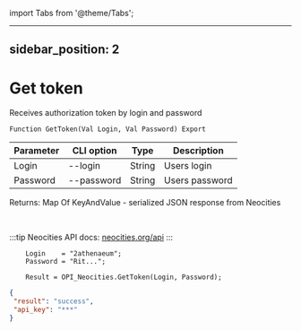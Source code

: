﻿import Tabs from '@theme/Tabs';

---
sidebar_position: 2
---

# Get token
 Receives authorization token by login and password



`Function GetToken(Val Login, Val Password) Export`

  | Parameter | CLI option | Type | Description |
  |-|-|-|-|
  | Login | --login | String | Users login |
  | Password | --password | String | Users password |

  
  Returns:  Map Of KeyAndValue - serialized JSON response from Neocities

<br/>

:::tip
Neocities API docs: [neocities.org/api](https://neocities.org/api)
:::
<br/>


```bsl title="Code example"
    Login    = "2athenaeum";
    Password = "Rit...";

    Result = OPI_Neocities.GetToken(Login, Password);
```
 



```json title="Result"
{
 "result": "success",
 "api_key": "***"
}
```
